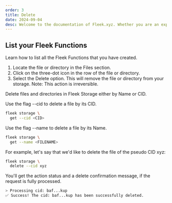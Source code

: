 ```yaml
---
order: 3
title: Delete
date: 2024-09-04
desc: Welcome to the documentation of Fleek.xyz. Whether you are an expert or an absolute beginner, you'll find your answers here.
---
```



## List your Fleek Functions

Learn how to list all the Fleek Functions that you have created.

<Tabs>
<TabItem title="Platform">

1. Locate the file or directory in the Files section.
2. Click on the three-dot icon in the row of the file or directory.
3. Select the Delete option. This will remove the file or directory from your storage. Note: This action is irreversible.

</TabItem>

<TabItem title="CLI">

Delete files and directories in Fleek Storage either by Name or CID.

Use the flag --cid to delete a file by its CID.

```sh
fleek storage \
  get --cid <CID>
```

Use the flag --name to delete a file by its Name.

```sh
fleek storage \
  get --name <FILENAME>
```

For example, let's say that we'd like to delete the file of the pseudo CID xyz:

```sh
fleek storage \
  delete --cid xyz
```

You'll get the action status and a delete confirmation message, if the request is fully processed.

```sh
> Processing cid: baf...kup
✅ Success! The cid: baf...kup has been successfully deleted.
```

</TabItem>

</Tabs>
